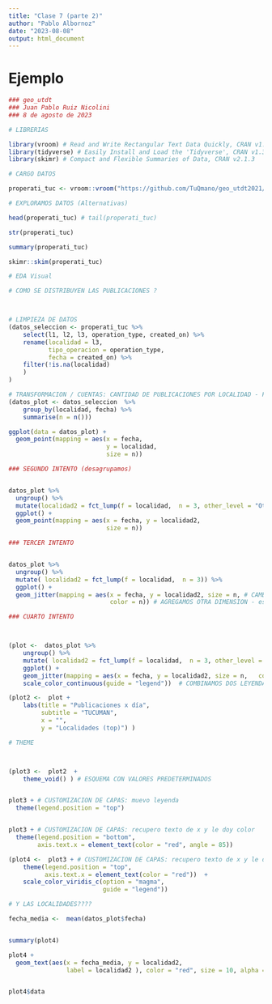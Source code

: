 ```yaml
---
title: "Clase 7 (parte 2)"
author: "Pablo Albornoz"
date: "2023-08-08"
output: html_document
---
```


# Ejemplo

```r
### geo_utdt
### Juan Pablo Ruiz Nicolini
### 8 de agosto de 2023

# LIBRERIAS

library(vroom) # Read and Write Rectangular Text Data Quickly, CRAN v1.5.1
library(tidyverse) # Easily Install and Load the 'Tidyverse', CRAN v1.3.0
library(skimr) # Compact and Flexible Summaries of Data, CRAN v2.1.3

# CARGO DATOS 

properati_tuc <- vroom::vroom("https://github.com/TuQmano/geo_utdt2021/raw/main/sesiones/data/tucuman_properati.csv")
```

```r
# EXPLORAMOS DATOS (Alternativas)

head(properati_tuc) # tail(properati_tuc)

str(properati_tuc)

summary(properati_tuc)

skimr::skim(properati_tuc)

```

```r

# EDA Visual

# COMO SE DISTRIBUYEN LAS PUBLICACIONES ?



# LIMPIEZA DE DATOS
(datos_seleccion <- properati_tuc %>% 
    select(l1, l2, l3, operation_type, created_on) %>% 
    rename(localidad = l3, 
           tipo_operacion = operation_type, 
           fecha = created_on) %>% 
    filter(!is.na(localidad)
    )
)
```

```r
# TRANSFORMACION / CUENTAS: CANTIDAD DE PUBLICACIONES POR LOCALIDAD - FECHA
(datos_plot <- datos_seleccion  %>%
    group_by(localidad, fecha) %>% 
    summarise(n = n()))  
```
```r
ggplot(data = datos_plot) + 
  geom_point(mapping = aes(x = fecha, 
                           y = localidad, 
                           size = n))
```



```r
### SEGUNDO INTENTO (desagrupamos)


datos_plot %>% 
  ungroup() %>% 
  mutate(localidad2 = fct_lump(f = localidad,  n = 3, other_level = "Otros")) %>%  # GENERAMOS NUEVA VARIABLES LOCALIDAD COLAPSANDO MENOS FRECUENTES EN ' OTROS' 
  ggplot() + 
  geom_point(mapping = aes(x = fecha, y = localidad2, 
                           size = n))

```

```r
### TERCER INTENTO


datos_plot %>% 
  ungroup() %>% 
  mutate( localidad2 = fct_lump(f = localidad,  n = 3)) %>%  
  ggplot() + 
  geom_jitter(mapping = aes(x = fecha, y = localidad2, size = n, # CAMBIAMOS EL TIPO DE GEOMETRIA POR _jitter (noise) 
                            color = n)) # AGREGAMOS OTRA DIMENSION - escala de color en función de n


```

```r
### CUARTO INTENTO



(plot <-  datos_plot %>% 
    ungroup() %>% 
    mutate( localidad2 = fct_lump(f = localidad,  n = 3, other_level = "Otras")) %>%  
    ggplot() + 
    geom_jitter(mapping = aes(x = fecha, y = localidad2, size = n,   color = n)) +
    scale_color_continuous(guide = "legend"))  # COMBINAMOS DOS LEYENDAS (scale parameter)


```

```r
(plot2 <-  plot + 
    labs(title = "Publicaciones x día", 
         subtitle = "TUCUMAN", 
         x = "", 
         y = "Localidades (top)") )


```

```r
# THEME 



(plot3 <-  plot2  +
    theme_void() ) # ESQUEMA CON VALORES PREDETERMINADOS



```

```r
plot3 + # CUSTOMIZACION DE CAPAS: muevo leyenda
  theme(legend.position = "top")



```

```r

plot3 + # CUSTOMIZACION DE CAPAS: recupero texto de x y le doy color
  theme(legend.position = "bottom", 
        axis.text.x = element_text(color = "red", angle = 85))


```

```r

(plot4 <-  plot3 + # CUSTOMIZACION DE CAPAS: recupero texto de x y le doy color
    theme(legend.position = "top", 
          axis.text.x = element_text(color = "red"))  +
    scale_color_viridis_c(option = "magma", 
                          guide = "legend"))
```

```r
# Y LAS LOCALIDADES????

fecha_media <-  mean(datos_plot$fecha)


summary(plot4)


```

```r
plot4 +
  geom_text(aes(x = fecha_media, y = localidad2,
                label = localidad2 ), color = "red", size = 10, alpha = .1)



```

```r

plot4$data
```

